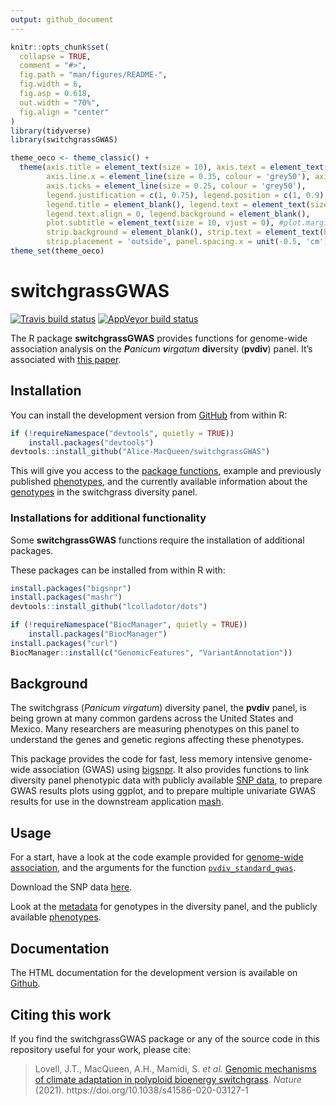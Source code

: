 ```yaml
---
output: github_document
---
```


<!-- README.md is generated from README.Rmd. Please edit that file -->

```r
knitr::opts_chunk$set(
  collapse = TRUE,
  comment = "#>",
  fig.path = "man/figures/README-",
  fig.width = 6,
  fig.asp = 0.618,
  out.width = "70%",
  fig.align = "center"
)
library(tidyverse)
library(switchgrassGWAS)

theme_oeco <- theme_classic() +
  theme(axis.title = element_text(size = 10), axis.text = element_text(size = 10), 
        axis.line.x = element_line(size = 0.35, colour = 'grey50'), axis.line.y = element_line(size = 0.35, colour = 'grey50'),
        axis.ticks = element_line(size = 0.25, colour = 'grey50'), 
        legend.justification = c(1, 0.75), legend.position = c(1, 0.9), legend.key.size = unit(0.35, 'cm'),
        legend.title = element_blank(), legend.text = element_text(size = 9),
        legend.text.align = 0, legend.background = element_blank(),
        plot.subtitle = element_text(size = 10, vjust = 0), #plot.margin = unit(c(0.75, 0.75, 0.75, 0.75), 'cm'),
        strip.background = element_blank(), strip.text = element_text(hjust = 0.5, size = 10 ,vjust = 0), 
        strip.placement = 'outside', panel.spacing.x = unit(-0.5, 'cm'))
theme_set(theme_oeco)
```
# switchgrassGWAS

<!-- badges: start -->
[![Travis build status](https://travis-ci.org/Alice-MacQueen/switchgrassGWAS.svg?branch=master)](https://travis-ci.org/Alice-MacQueen/switchgrassGWAS)
[![AppVeyor build status](https://ci.appveyor.com/api/projects/status/github/Alice-MacQueen/switchgrassGWAS?branch=master&svg=true)](https://ci.appveyor.com/project/Alice-MacQueen/switchgrassGWAS)
<!-- badges: end -->

The R package <b>switchgrassGWAS</b> provides functions for genome-wide association analysis on the *<b>P</b>anicum <b>v</b>irgatum* <b>div</b>ersity (<b>pvdiv</b>) panel. It's associated with [this paper](https://www.nature.com/articles/s41586-020-03127-1).

## Installation

You can install the development version from [GitHub](https://github.com/Alice-MacQueen/switchgrassGWAS) from within R:
``` r
if (!requireNamespace("devtools", quietly = TRUE))
    install.packages("devtools")
devtools::install_github("Alice-MacQueen/switchgrassGWAS")
```

This will give you access to the [package functions](https://alice-macqueen.github.io/switchgrassGWAS/reference/index.html), example and previously published [phenotypes](https://alice-macqueen.github.io/switchgrassGWAS/reference/phenotypes.html), and the currently available information about the [genotypes](https://alice-macqueen.github.io/switchgrassGWAS/reference/pvdiv_metadata.html) in the switchgrass diversity panel.

### Installations for additional functionality

Some <b>switchgrassGWAS</b> functions require the installation of additional packages.

These packages can be installed from within R with:
``` r
install.packages("bigsnpr")
install.packages("mashr")
devtools::install_github("lcolladotor/dots")

if (!requireNamespace("BiocManager", quietly = TRUE))
    install.packages("BiocManager")
install.packages("curl")
BiocManager::install(c("GenomicFeatures", "VariantAnnotation"))
```

## Background

The switchgrass (*Panicum virgatum*) diversity panel, the <b>pvdiv</b> panel, is being grown at many common gardens across the United States and Mexico. Many researchers are measuring phenotypes on this panel to understand the genes and genetic regions affecting these phenotypes. 

This package provides the code for fast, less memory intensive genome-wide association (GWAS) using [bigsnpr](https://privefl.github.io/bigsnpr/). It also provides functions to link diversity panel phenotypic data with publicly available [SNP data](https://doi.org/10.18738/T8/ET9UAU), to prepare GWAS results plots using ggplot, and to prepare multiple univariate GWAS results for use in the downstream application [mash](https://www.nature.com/articles/s41588-018-0268-8).

## Usage

For a start, have a look at the code example provided for [genome-wide association](https://alice-macqueen.github.io/switchgrassGWAS/articles/gwas.html), and the arguments for the function [`pvdiv_standard_gwas`](https://alice-macqueen.github.io/switchgrassGWAS/reference/pvdiv_standard_gwas.html). 

Download the SNP data [here](https://doi.org/10.18738/T8/ET9UAU).

Look at the [metadata](https://alice-macqueen.github.io/switchgrassGWAS/reference/pvdiv_metadata.html) for genotypes in the diversity panel, and the publicly available [phenotypes](https://alice-macqueen.github.io/switchgrassGWAS/reference/phenotypes.html).

## Documentation

The HTML documentation for the development version is available on [Github](https://alice-macqueen.github.io/switchgrassGWAS/).

## Citing this work

If you find the switchgrassGWAS package or any of the source code in this repository useful for your work, please cite:

> Lovell, J.T., MacQueen, A.H., Mamidi, S. <i>et al.</i> [Genomic mechanisms of climate adaptation in polyploid bioenergy switchgrass](https://doi.org/10.1038/s41586-020-03127-1). <i>Nature</i> (2021). https://doi.org/10.1038/s41586-020-03127-1
